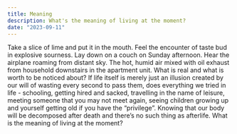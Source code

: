 ```yaml
---
title: Meaning
description: What's the meaning of living at the moment?
date: "2023-09-11"
---
```


Take a slice of lime and put it in the mouth. Feel the encounter of taste bud in explosive sourness. Lay down on a couch on Sunday afternoon. Hear the airplane roaming from distant sky. The hot, humid air mixed with oil exhaust from household downstairs in the apartment unit. What is real and what is worth to be noticed about? If life itself is merely just an illusion created by our will of wasting every second to pass them, does everything we tried in life - schooling, getting hired and sacked, travelling in the name of leisure, meeting someone that you may not meet again, seeing children growing up and yourself getting old if you have the “privilege”. Knowing that our body will be decomposed after death and there’s no such thing as afterlife. What is the meaning of living at the moment?
